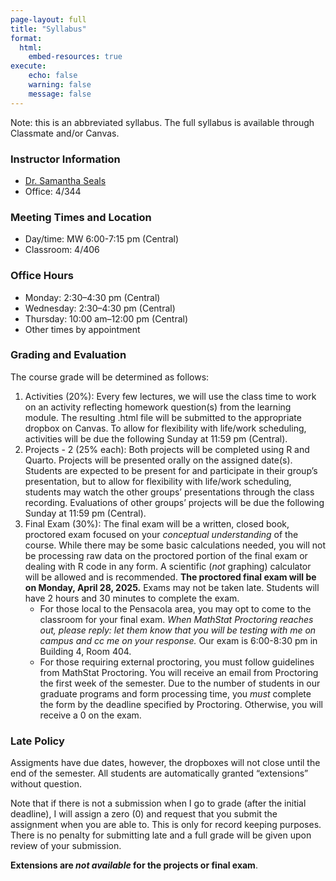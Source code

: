 ```yaml
---
page-layout: full
title: "Syllabus"
format:
  html:
    embed-resources: true
execute:
    echo: false
    warning: false
    message: false
---
```


Note: this is an abbreviated syllabus. The full syllabus is available through Classmate and/or Canvas.

### Instructor Information

- [Dr. Samantha Seals](http://sealslab.github.io)
-	Office: 4/344

### Meeting Times and Location

- Day/time: MW 6:00-7:15 pm (Central)
- Classroom: 4/406

### Office Hours

- Monday: 2:30--4:30 pm (Central)
- Wednesday: 2:30--4:30 pm (Central)
- Thursday: 10:00 am--12:00 pm (Central)
- Other times by appointment

### Grading and Evaluation

The course grade will be determined as follows:

1. Activities (20%): Every few lectures, we will use the class time to work on an activity reflecting homework question(s) from the learning module. The resulting .html file will be submitted to the appropriate dropbox on Canvas. To allow for flexibility with life/work scheduling, activities will be due the following Sunday at 11:59 pm (Central). 
2. Projects - 2 (25% each): Both projects will be completed using R and Quarto. Projects will be presented orally on the assigned date(s). Students are expected to be present for and participate in their group's presentation, but to allow for flexibility with life/work scheduling, students may watch the other groups' presentations through the class recording. Evaluations of other groups' projects will be due the following Sunday at 11:59 pm (Central). 
3. Final Exam (30%): The final exam will be a written, closed book, proctored exam focused on your *conceptual understanding* of the course. While there may be some basic calculations needed, you will not be processing raw data on the proctored portion of the final exam or dealing with R code in any form. A scientific (*not* graphing) calculator will be allowed and is recommended. **The proctored final exam will be on Monday, April 28, 2025.** Exams may not be taken late. Students will have 2 hours and 30 minutes to complete the exam.
    - For those local to the Pensacola area, you may opt to come to the classroom for your final exam. *When MathStat Proctoring reaches out, please reply: let them know that you will be testing with me on campus and cc me on your response.* Our exam is 6:00-8:30 pm in Building 4, Room 404. 
    - For those requiring external proctoring, you must follow guidelines from MathStat Proctoring. You will receive an email from Proctoring the first week of the semester. Due to the number of students in our graduate programs and form processing time, you *must* complete the form by the deadline specified by Proctoring. Otherwise, you will receive a 0 on the exam.

### Late Policy 

Assigments have due dates, however, the dropboxes will not close until the end of the semester. All students are automatically granted "extensions" without question. 

Note that if there is not a submission when I go to grade (after the initial deadline), I will assign a zero (0) and request that you submit the assignment when you are able to. This is only for record keeping purposes. There is no penalty for submitting late and a full grade will be given upon review of your submission.

**Extensions are *not available* for the projects or final exam**.


